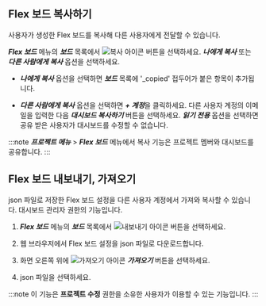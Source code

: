 ## Flex 보드 복사하기

사용자가 생성한 Flex 보드를 복사해 다른 사용자에게 전달할 수 있습니다.

***Flex 보드*** 메뉴의 ***보드*** 목록에서 ![복사 아이콘](/img/ico-copy.svg) 버튼을 선택하세요. ***나에게 복사*** 또는 ***다른 사람에게 복사*** 옵션을 선택하세요.

* ***나에게 복사*** 옵션을 선택하면 ***보드*** 목록에 '_copied' 접두어가 붙은 항목이 추가됩니다.

* ***다른 사람에게 복사*** 옵션을 선택하면 ***+ 계정***을 클릭하세요. 다른 사용자 계정의 이메일을 입력한 다음 ***대시보드 복사하기*** 버튼을 선택하세요. ***읽기 전용*** 옵션을 선택하면 공유 받은 사용자가 대시보드를 수정할 수 없습니다.

:::note
***프로젝트 메뉴*** > ***Flex 보드*** 메뉴에서 복사 기능은 프로젝트 멤버와 대시보드를 공유합니다.
:::

## Flex 보드 내보내기, 가져오기

json 파일로 저장한 Flex 보드 설정을 다른 사용자 계정에서 가져와 복사할 수 있습니다. 대시보드 관리자 권한의 기능입니다.

1. ***Flex 보드*** 메뉴의 ***보드*** 목록에서 ![내보내기 아이콘](/img/ico-export.svg) 버튼을 선택하세요. 

1. 웹 브라우저에서 Flex 보드 설정을 json 파일로 다운로드합니다.

1. 화면 오른쪽 위에 ![가져오기 아이콘](/img/ico-import.svg) ***가져오기*** 버튼을 선택하세요.

1. json 파일을 선택하세요.

:::note
이 기능은 **프로젝트 수정** 권한을 소유한 사용자가 이용할 수 있는 기능입니다.
:::